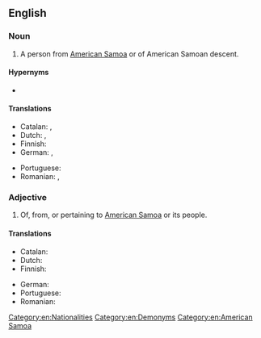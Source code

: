 ==English==

===Noun===
{{en-noun}}

# A person from [[American Samoa]] or of American Samoan descent.

====Hypernyms====
* {{l|en|American}}

====Translations====
{{trans-top|person}}
* Catalan: {{t|ca|samoà nord-americà|m}}, {{t|ca| samoana nord-americana|f}}
* Dutch: {{t+|nl|Amerikaans-Samoaan|m}}, {{t+|nl|Amerikaans-Samoaanse|f}}
* Finnish: {{t|fi|amerikansamoalainen}}
* German: {{t+|de|Samoaner|m}}, {{t+|de|Samoanerin|f}}
{{trans-mid}}
* Portuguese: {{t+|pt|samoano|m}}
* Romanian: {{t+|ro|samoan|m}}, {{t+|ro|samoană|f}}
{{trans-bottom}}

===Adjective===
{{en-adj}}

# Of, from, or pertaining to [[American Samoa]] or its people.

====Translations====
{{trans-top|pertaining to [[American Samoa]]}}
* Catalan: {{t|ca|samoà nord-americà}}
* Dutch: {{t+|nl|Amerikaans-Samoaans}}
* Finnish: {{t|fi|amerikansamoalainen}}
{{trans-mid}}
* German: {{t+|de|samoanisch}}
* Portuguese: {{t+|pt|samoano}}
* Romanian: {{t+|ro|samoan}}
{{trans-bottom}}

[[Category:en:Nationalities]]
[[Category:en:Demonyms]]
[[Category:en:American Samoa]]
